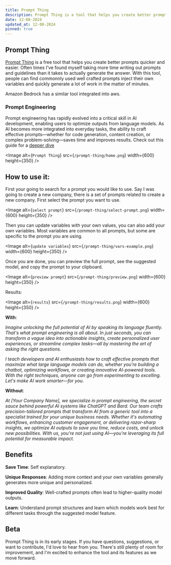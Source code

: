 ```yaml
---
title: Prompt Thing
description: Prompt Thing is a tool that helps you create better prompts quicker and easier.
date: 12-08-2024
updated_at: 12-08-2024
pinned: true
---
```


## Prompt Thing

[Prompt Thing](https://www.promptthing.dev/) is a free tool that helps you create better prompts quicker and easier. Often times I've found myself taking more time writing out prompts and guidelines than it takes to actually generate the answer. With this tool, people can find commonnly used well crafted prompts inject their own variables and quickly generate a lot of work in the matter of minutes.

Amazon Bedrock has a similar tool integrated into aws. 

### Prompt Engineering
Prompt engineering has rapidly evolved into a critical skill in AI development, enabling users to optimize outputs from language models. As AI becomes more integrated into everyday tasks, the ability to craft effective prompts—whether for code generation, content creation, or complex problem-solving—saves time and improves results. Check out this guide for a [deeper dive](https://www.promptingguide.ai/)

<Image
  alt={`Prompt Thing`}
  src={`/prompt-thing/home.png`}
  width={600}
  height={350}
/>

## How to use it:

First your going to search for a prompt you would like to use. Say I was going to create a new company, there is a set of prompts related to create a new company. First select the prompt you want to use.

<Image alt={`select prompt`} src={`/prompt-thing/select-prompt.png`} width={600} height={350} />

Then you can update variables with your own values, you can also add your own variables. Most variables are common to all prompts, but some are specific to the prompt you are using.

<Image alt={`update variables`} src={`/prompt-thing/vars-example.png`} width={600} height={350} />

Once you are done, you can preview the full prompt, see the suggested model, and copy the prompt to your clipboard.

<Image alt={`preview prompt`} src={`/prompt-thing/preview.png`} width={600} height={350} />

Results:

<Image alt={`results`} src={`/prompt-thing/results.png`} width={600} height={350} />

**With**:

*Imagine unlocking the full potential of AI by speaking its language fluently. That&apos;s what prompt engineering is all about. In just seconds, you can transform a vague idea into actionable insights, create personalized user experiences, or streamline complex tasks—all by mastering the art of asking the right questions.*

*I teach developers and AI enthusiasts how to craft effective prompts that maximize what large language models can do, whether you&apos;re building a chatbot, optimizing workflows, or creating innovative AI-powered tools. With the right techniques, anyone can go from experimenting to excelling. Let&apos;s make AI work smarter—for you.*

**Without**:

*At [Your Company Name], we specialize in prompt engineering, the secret sauce behind powerful AI systems like ChatGPT and Bard. Our team crafts precision-tailored prompts that transform AI from a generic tool into a specialist trained for your unique business needs. Whether it&apos;s automating workflows, enhancing customer engagement, or delivering razor-sharp insights, we optimize AI outputs to save you time, reduce costs, and unlock new possibilities. With us, you&apos;re not just using AI—you&apos;re leveraging its full potential for measurable impact.*


## Benefits

**Save Time**: Self explanatory.

**Unique Responses**: Adding more context and your own variables generally generates more unique and personalized.

**Improved Quality**: Well-crafted prompts often lead to higher-quality model outputs.

**Learn**: Understand prompt structures and learn which models work best for different tasks through the suggested model feature.


## Beta 
Prompt Thing is in its early stages. If you have questions, suggestions, or want to contribute, I&apos;d love to hear from you. There&apos;s still plenty of room for improvement, and I&apos;m excited to enhance the tool and its features as we move forward.